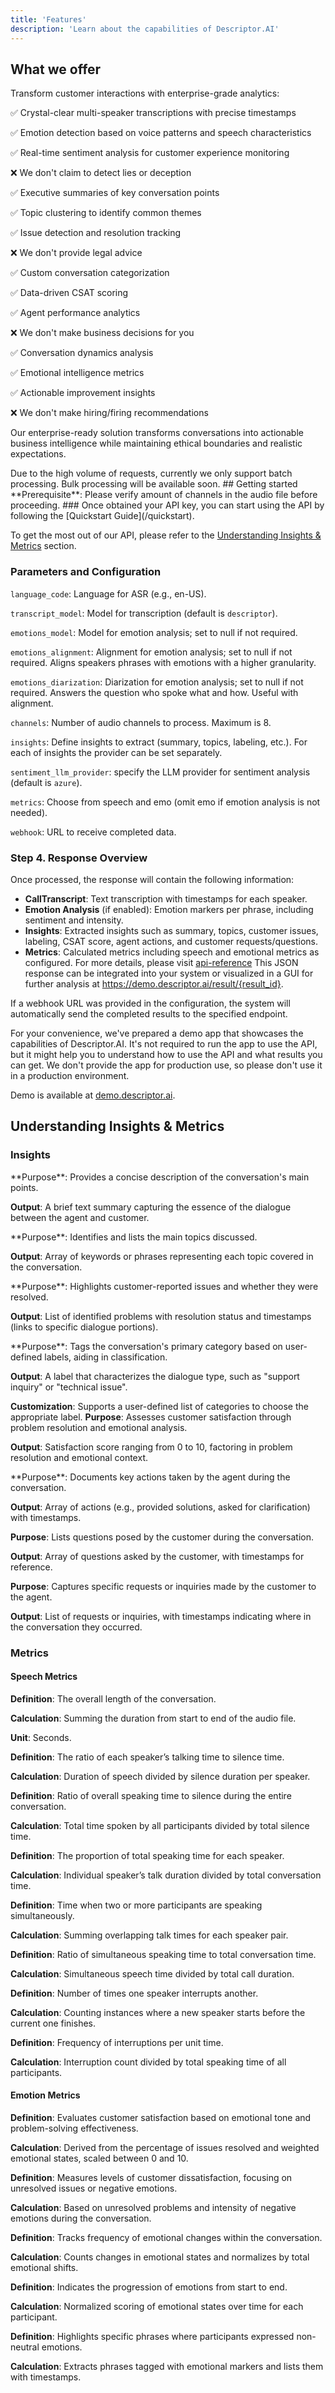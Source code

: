 ```yaml
---
title: 'Features'
description: 'Learn about the capabilities of Descriptor.AI'
---
```


## What we offer

Transform customer interactions with enterprise-grade analytics:

<CardGroup>

<Card title="Advanced Speech Intelligence" icon="waveform-lines">
  ✅ Crystal-clear multi-speaker transcriptions with precise timestamps
  
  ✅ Emotion detection based on voice patterns and speech characteristics
  
  ✅ Real-time sentiment analysis for customer experience monitoring
  
  ❌ We don't claim to detect lies or deception
  
</Card>

<Card title="Strategic Conversation Analysis" icon="chart-network">
  ✅ Executive summaries of key conversation points
  
  ✅ Topic clustering to identify common themes
  
  ✅ Issue detection and resolution tracking
    
  ❌ We don't provide legal advice
</Card>

<Card title="Business Intelligence" icon="magnifying-glass-chart">
  ✅ Custom conversation categorization
  
  ✅ Data-driven CSAT scoring
  
  ✅ Agent performance analytics
  
  ❌ We don't make business decisions for you
  
</Card>

<Card title="Performance Analytics" icon="chart-mixed">
  ✅ Conversation dynamics analysis
  
  ✅ Emotional intelligence metrics
  
  ✅ Actionable improvement insights
    
  ❌ We don't make hiring/firing recommendations
</Card>

</CardGroup>

Our enterprise-ready solution transforms conversations into actionable business intelligence while maintaining ethical boundaries and realistic expectations.

<Info>
Due to the high volume of requests, currently we only support batch processing. 
Bulk processing will be available soon.
</Info>
## Getting started
<AccordionGroup>
<Accordion title="API">
<Note>
  **Prerequisite**: Please verify amount of channels in the audio file before proceeding.
</Note>
### Once obtained your API key, you can start using the API by following the [Quickstart Guide](/quickstart).

To get the most out of our API, please refer to the [Understanding Insights & Metrics](#understanding-insights--metrics) section.

### Parameters and Configuration

`language_code`: Language for ASR (e.g., en-US).

`transcript_model`: Model for transcription (default is `descriptor`).

`emotions_model`: Model for emotion analysis; set to null if not required.

`emotions_alignment`: Alignment for emotion analysis; set to null if not required. Aligns speakers phrases with emotions with a higher granularity.

`emotions_diarization`: Diarization for emotion analysis; set to null if not required. Answers the question who spoke what and how. Useful with alignment.

`channels`: Number of audio channels to process. Maximum is 8.

`insights`: Define insights to extract (summary, topics, labeling, etc.). For each of insights the provider can be set separately.

`sentiment_llm_provider`: specify the LLM provider for sentiment analysis (default is `azure`).

`metrics`: Choose from speech and emo (omit emo if emotion analysis is not needed).

`webhook`: URL to receive completed data.


### Step 4. Response Overview

Once processed, the response will contain the following information:

- **CallTranscript**: Text transcription with timestamps for each speaker.
- **Emotion Analysis** (if enabled): Emotion markers per phrase, including sentiment and intensity.
- **Insights**: Extracted insights such as summary, topics, customer issues, labeling, CSAT score, agent actions, and customer requests/questions.
- **Metrics**: Calculated metrics including speech and emotional metrics as configured.
For more details, please visit [api-reference](api-reference/endpoint/get)
This JSON response can be integrated into your system or visualized in a GUI for further analysis at https://demo.descriptor.ai/result/{result_id}. 

If a webhook URL was provided in the configuration, the system will automatically send the completed results to the specified endpoint.
</Accordion>
<Accordion title="Demo App">

For your convenience, we've prepared a demo app that showcases the capabilities of Descriptor.AI. 
It's not required to run the app to use the API, but it might help you to understand how to use the API and what results you can get.
<Info>
We don't provide the app for production use, so please don't use it in a production environment.
</Info>

Demo is available at [demo.descriptor.ai](https://demo.descriptor.ai).
</Accordion>
</AccordionGroup>

## Understanding Insights & Metrics

### Insights
<AccordionGroup>
<Accordion title="Summary">
**Purpose**: Provides a concise description of the conversation's main points.

**Output**: A brief text summary capturing the essence of the dialogue between the agent and customer.

</Accordion>
<Accordion title="Topics">
**Purpose**: Identifies and lists the main topics discussed.

**Output**: Array of keywords or phrases representing each topic covered in the conversation.

</Accordion>
<Accordion title="Problems">
**Purpose**: Highlights customer-reported issues and whether they were resolved.

**Output**: List of identified problems with resolution status and timestamps (links to specific dialogue portions).

</Accordion>
<Accordion title="Labeling">
**Purpose**: Tags the conversation's primary category based on user-defined labels, aiding in classification.

**Output**: A label that characterizes the dialogue type, such as "support inquiry" or "technical issue".

**Customization**: Supports a user-defined list of categories to choose the appropriate label.
</Accordion>
<Accordion title="CSAT">
**Purpose**: Assesses customer satisfaction through problem resolution and emotional analysis.

**Output**: Satisfaction score ranging from 0 to 10, factoring in problem resolution and emotional context.

</Accordion>
<Accordion title="AgentActions">
**Purpose**: Documents key actions taken by the agent during the conversation.

**Output**: Array of actions (e.g., provided solutions, asked for clarification) with timestamps.

</Accordion>
<Accordion title="Questions">

**Purpose**: Lists questions posed by the customer during the conversation.

**Output**: Array of questions asked by the customer, with timestamps for reference.

</Accordion>
<Accordion title="CustomerRequests">

**Purpose**: Captures specific requests or inquiries made by the customer to the agent.

**Output**: List of requests or inquiries, with timestamps indicating where in the conversation they occurred.

</Accordion>
</AccordionGroup>

### Metrics

#### Speech Metrics

<AccordionGroup>

<Accordion title="Total Call Duration">

**Definition**: The overall length of the conversation.

**Calculation**: Summing the duration from start to end of the audio file.

**Unit**: Seconds.
</Accordion>
<Accordion title="Speaker to Silence Ratio">

**Definition**: The ratio of each speaker’s talking time to silence time.

**Calculation**: Duration of speech divided by silence duration per speaker.

</Accordion>
<Accordion title="Total Speech to Silence Ratio">

**Definition**: Ratio of overall speaking time to silence during the entire conversation.

**Calculation**: Total time spoken by all participants divided by total silence time.

</Accordion>
<Accordion title="Speaker Speech Ratio">

**Definition**: The proportion of total speaking time for each speaker.

**Calculation**: Individual speaker’s talk duration divided by total conversation time.

</Accordion>
<Accordion title="Simultaneous Speech Time">

**Definition**: Time when two or more participants are speaking simultaneously.

**Calculation**: Summing overlapping talk times for each speaker pair.

</Accordion>
<Accordion title="Simultaneous Speech Ratio">

**Definition**: Ratio of simultaneous speaking time to total conversation time.

**Calculation**: Simultaneous speech time divided by total call duration.

</Accordion>
<Accordion title="Interruption Count">

**Definition**: Number of times one speaker interrupts another.

**Calculation**: Counting instances where a new speaker starts before the current one finishes.

</Accordion>
<Accordion title="Interruption Rate">

**Definition**: Frequency of interruptions per unit time.

**Calculation**: Interruption count divided by total speaking time of all participants.
</Accordion>
</AccordionGroup>

#### Emotion Metrics

<AccordionGroup>

<Accordion title="CSAT Rate">

**Definition**: Evaluates customer satisfaction based on emotional tone and problem-solving effectiveness.

**Calculation**: Derived from the percentage of issues resolved and weighted emotional states, scaled between 0 and 10.

</Accordion>
<Accordion title="DSAT (Dissatisfaction Score)">

**Definition**: Measures levels of customer dissatisfaction, focusing on unresolved issues or negative emotions.

**Calculation**: Based on unresolved problems and intensity of negative emotions during the conversation.
</Accordion>
<Accordion title="Emotional Volatility">

**Definition**: Tracks frequency of emotional changes within the conversation.

**Calculation**: Counts changes in emotional states and normalizes by total emotional shifts.
</Accordion>
<Accordion title="Emotional Evolution">

**Definition**: Indicates the progression of emotions from start to end.

**Calculation**: Normalized scoring of emotional states over time for each participant.
</Accordion>
<Accordion title="Emotional Phrases">

**Definition**: Highlights specific phrases where participants expressed non-neutral emotions.

**Calculation**: Extracts phrases tagged with emotional markers and lists them with timestamps.
</Accordion>
</AccordionGroup>
